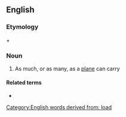 ==English==

===Etymology===
{{derv|en|plane}} + {{derv|en|load}}

===Noun===
{{en-noun}}

# As much, or as many, as a [[plane]] can carry

====Related terms====
* [[Category:English words derived from: load]]